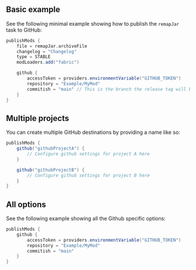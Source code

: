 ## Basic example
See the following minimal example showing how to publish the `remapJar` task to GitHub:
```groovy
publishMods {
    file = remapJar.archiveFile
    changelog = "Changelog"
    type = STABLE
    modLoaders.add("fabric")

    github {
        accessToken = providers.environmentVariable("GITHUB_TOKEN")
        repository = "Example/MyMod"
        commitish = "main" // This is the branch the release tag will be created from
    }
}

```
## Multiple projects
You can create multiple GitHub destinations by providing a name like so:
```groovy
publishMods {
    github("githubProjectA") {
        // Configure github settings for project A here
    }

    github("githubProjectB") {
        // Configure github settings for project B here
    }
}
```
## All options
See the following example showing all the Github specific options:
```groovy
publishMods {
    github {
        accessToken = providers.environmentVariable("GITHUB_TOKEN")
        repository = "Example/MyMod"
        commitish = "main"
    }
}
```